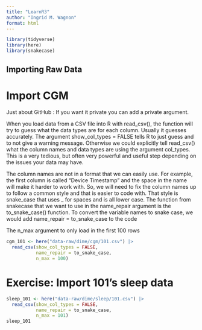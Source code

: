```yaml
---
title: "LearnR3"
author: "Ingrid M. Wagnon"
format: html
---
```


```r
library(tidyverse)
library(here)
library(snakecase)
```


## Importing Raw Data

# Import CGM

Just about GitHub : If you want it private you can add a private argument.

When you load data from a CSV file into R with read_csv(), the function will try to guess what the data types are for each column. Usually it guesses accurately.
The argument show_col_types = FALSE tells R to just guess and to not give a warning message.
Otherwise we could explicitly tell read_csv() what the column names and data types are using the argument col_types. This is a very tedious, but often very powerful and useful step depending on the issues your data may have.

The column names are not in a format that we can easily use. For example, the first column is called "Device Timestamp" and the space in the name will make it harder to work with. So, we will need to fix the column names up to follow a common style and that is easier to code with. That style is snake_case that uses _ for spaces and is all lower case.
The function from snakecase that we want to use in the name_repair argument is the to_snake_case() function. To convert the variable names to snake case, we would add name_repair = to_snake_case to the code

The n_max argument to only load in the first 100 rows

```r
cgm_101 <- here("data-raw/dime/cgm/101.csv") |>
  read_csv(show_col_types = FALSE,
           name_repair = to_snake_case,
           n_max = 100)
```


# Exercise: Import 101's sleep data

```r
sleep_101 <- here("data-raw/dime/sleep/101.csv") |>
  read_csv(show_col_types = FALSE,
           name_repair = to_snake_case,
           n_max = 101)
sleep_101
```




